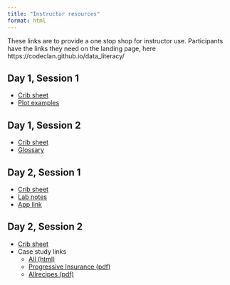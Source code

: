 ```yaml
---
title: "Instructor resources"
format: html
---
```


These links are to provide a one stop shop for instructor use.
Participants have the links they need on the landing page, here https://codeclan.github.io/data_literacy/

## Day 1, Session 1

-   [Crib sheet](session-content/d1-s1_crib-sheet.html)
-   [Plot examples](session-content/all-da-plotz.html)

## Day 1, Session 2

-   [Crib sheet](session-content/d1-s2_crib-sheet.html)
-   [Glossary](session-content/glossary.html)

## Day 2, Session 1

-   [Crib sheet](session-content/d2-s1_crib-sheet.html)
-   [Lab notes](session-content/d2-s1_lab_understanding-uncertainty.html)
-   [App link](cc-stats.shinyapps.io/uncertainty)

## Day 2, Session 2

-   [Crib sheet](session-content/d2-s2_crib-sheet.html)
-   Case study links
    -   [All (html)](session-content/d2-s2-case-studies.html)
    -   [Progressive Insurance (pdf)](session-content/d2-s2_case-study_progressive.pdf)
    -   [Allrecipes (pdf)](session-content/d2-s2_case-study_allrecipies.pdf)
